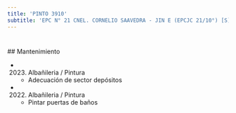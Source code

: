 ```yaml
---
title: 'PINTO 3910'
subtitle: 'EPC N° 21 CNEL. CORNELIO SAAVEDRA - JIN E (EPCJC 21/10°) [S]'
---
```


#


 ## Mantenimiento

*  (2023) Albañileria / Pintura 
    + Adecuación de sector depósitos

*  (2022) Albañileria / Pintura 
    + Pintar puertas de baños



